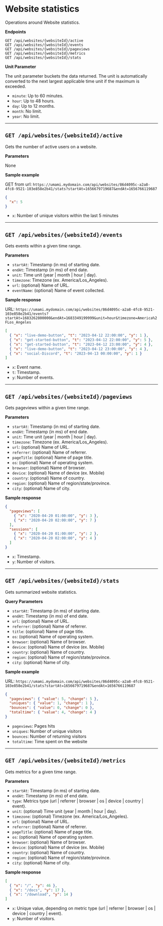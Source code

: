 # Website statistics

Operations around Website statistics.

**Endpoints**

```
GET /api/websites/{websiteId}/active
GET /api/websites/{websiteId}/events
GET /api/websites/{websiteId}/pageviews
GET /api/websites/{websiteId}/metrics
GET /api/websites/{websiteId}/stats
```

**Unit Parameter**

The unit parameter buckets the data returned. The unit is automatically converted to the next largest applicable time unit if the maximum is exceeded.

- `minute`: Up to 60 minutes.
- `hour`: Up to 48 hours.
- `day`: Up to 12 months.
- `month`: No limit.
- `year`: No limit.

---

## `GET /api/websites/{websiteId}/active`

Gets the number of active users on a website.

**Parameters**

None

**Sample example**

GET from url: `https://umami.mydomain.com/api/websites/86d4095c-a2a8-4fc8-9521-103e858e2b41/stats?startAt=1656679719687&endAt=1656766119687`

```json
{
  "x": 5
}
```

- `x`: Number of unique visitors within the last 5 minutes

---

## `GET /api/websites/{websiteId}/events`

Gets events within a given time range.

**Parameters**

- `startAt`: Timestamp (in ms) of starting date.
- `endAt`: Timestamp (in ms) of end date.
- `unit`: Time unit (year | month | hour | day).
- `timezone`: Timezone (ex. America/Los_Angeles).
- `url`: (optional) Name of URL.
- `eventName`: (optional) Name of event collected.

**Sample response**

URL: `https://umami.mydomain.com/api/websites/86d4095c-a2a8-4fc8-9521-103e858e2b41/events?startAt=1683262800000&endAt=1683349199999&unit=hour&timezone=America%2FLos_Angeles`

```json
[
  { "x": "live-demo-button", "t": "2023-04-12 22:00:00", "y": 1 },
  { "x": "get-started-button", "t": "2023-04-12 22:00:00", "y": 5 },
  { "x": "get-started-button", "t": "2023-04-12 23:00:00", "y": 4 },
  { "x": "live-demo-button", "t": "2023-04-12 23:00:00", "y": 4 },
  { "x": "social-Discord", "t": "2023-04-13 00:00:00", "y": 1 }
]
```

- `x`: Event name.
- `t`: Timestamp.
- `y`: Number of events.

---

## `GET /api/websites/{websiteId}/pageviews`

Gets pageviews within a given time range.

**Parameters**

- `startAt`: Timestamp (in ms) of starting date.
- `endAt`: Timestamp (in ms) of end date.
- `unit`: Time unit (year | month | hour | day).
- `timezone`: Timezone (ex. America/Los_Angeles).
- `url`: (optional) Name of URL.
- `referrer`: (optional) Name of referrer.
- `pageTitle`: (optional) Name of page title.
- `os`: (optional) Name of operating system.
- `browser`: (optional) Name of browser.
- `device`: (optional) Name of device (ex. Mobile)
- `country`: (optional) Name of country.
- `region`: (optional) Name of region/state/province.
- `city`: (optional) Name of city.

**Sample response**

```json
{
  "pageviews": [
    { "x": "2020-04-20 01:00:00", "y": 3 },
    { "x": "2020-04-20 02:00:00", "y": 7 }
  ],
  "sessions": [
    { "x": "2020-04-20 01:00:00", "y": 2 },
    { "x": "2020-04-20 02:00:00", "y": 4 }
  ]
}
```

- `x`: Timestamp.
- `y`: Number of visitors.

---

## `GET /api/websites/{websiteId}/stats`

Gets summarized website statistics.

**Query Parameters**

- `startAt`: Timestamp (in ms) of starting date.
- `endAt`: Timestamp (in ms) of end date.
- `url`: (optional) Name of URL.
- `referrer`: (optional) Name of referrer.
- `title`: (optional) Name of page title.
- `os`: (optional) Name of operating system.
- `browser`: (optional) Name of browser.
- `device`: (optional) Name of device (ex. Mobile)
- `country`: (optional) Name of country.
- `region`: (optional) Name of region/state/province.
- `city`: (optional) Name of city.

**Sample example**

URL: `https://umami.mydomain.com/api/websites/86d4095c-a2a8-4fc8-9521-103e858e2b41/stats?startAt=1656679719687&endAt=1656766119687`

```json
{
  "pageviews": { "value": 5, "change": 5 },
  "uniques": { "value": 1, "change": 1 },
  "bounces": { "value": 0, "change": 0 },
  "totaltime": { "value": 4, "change": 4 }
}
```

- `pageviews`: Pages hits
- `uniques`: Number of unique visitors
- `bounces`: Number of returning visitors
- `totaltime`: Time spent on the website

---

## `GET /api/websites/{websiteId}/metrics`

Gets metrics for a given time range.

**Parameters**

- `startAt`: Timestamp (in ms) of starting date.
- `endAt`: Timestamp (in ms) of end date.
- `type`: Metrics type (url | referrer | browser | os | device | country | event).
- `unit`: (optional) Time unit (year | month | hour | day).
- `timezone`: (optional) Timezone (ex. America/Los_Angeles).
- `url`: (optional) Name of URL.
- `referrer`: (optional) Name of referrer.
- `pageTitle`: (optional) Name of page title.
- `os`: (optional) Name of operating system.
- `browser`: (optional) Name of browser.
- `device`: (optional) Name of device (ex. Mobile)
- `country`: (optional) Name of country.
- `region`: (optional) Name of region/state/province.
- `city`: (optional) Name of city.

**Sample response**

```json
[
  { "x": "/", "y": 46 },
  { "x": "/docs", "y": 17 },
  { "x": "/download", "y": 14 }
]
```

- `x`: Unique value, depending on metric type (url | referrer | browser | os | device | country | event).
- `y`: Number of visitors.
